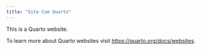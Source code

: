 ```yaml
---
title: "Site Com Quarto"
---
```


This is a Quarto website.

To learn more about Quarto websites visit <https://quarto.org/docs/websites>.
